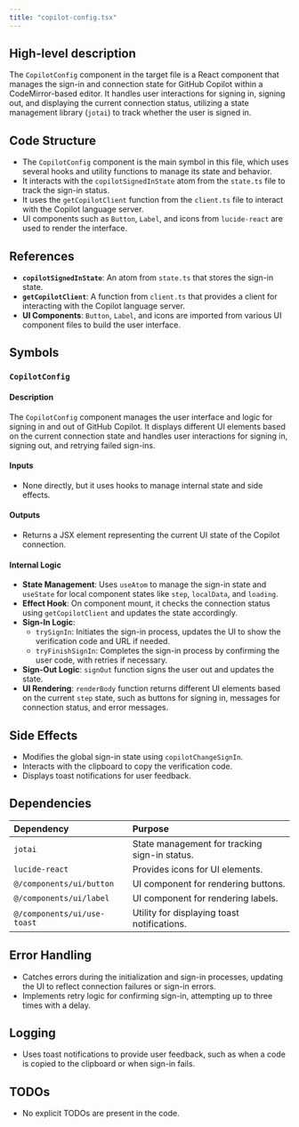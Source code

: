 ```yaml
---
title: "copilot-config.tsx"
---
```


## High-level description

The `CopilotConfig` component in the target file is a React component that manages the sign-in and connection state for GitHub Copilot within a CodeMirror-based editor. It handles user interactions for signing in, signing out, and displaying the current connection status, utilizing a state management library (`jotai`) to track whether the user is signed in.

## Code Structure

- The `CopilotConfig` component is the main symbol in this file, which uses several hooks and utility functions to manage its state and behavior.
- It interacts with the `copilotSignedInState` atom from the `state.ts` file to track the sign-in status.
- It uses the `getCopilotClient` function from the `client.ts` file to interact with the Copilot language server.
- UI components such as `Button`, `Label`, and icons from `lucide-react` are used to render the interface.

## References

- **`copilotSignedInState`**: An atom from `state.ts` that stores the sign-in state.
- **`getCopilotClient`**: A function from `client.ts` that provides a client for interacting with the Copilot language server.
- **UI Components**: `Button`, `Label`, and icons are imported from various UI component files to build the user interface.

## Symbols

### `CopilotConfig`
#### Description
The `CopilotConfig` component manages the user interface and logic for signing in and out of GitHub Copilot. It displays different UI elements based on the current connection state and handles user interactions for signing in, signing out, and retrying failed sign-ins.

#### Inputs
- None directly, but it uses hooks to manage internal state and side effects.

#### Outputs
- Returns a JSX element representing the current UI state of the Copilot connection.

#### Internal Logic
- **State Management**: Uses `useAtom` to manage the sign-in state and `useState` for local component states like `step`, `localData`, and `loading`.
- **Effect Hook**: On component mount, it checks the connection status using `getCopilotClient` and updates the state accordingly.
- **Sign-In Logic**: 
  - `trySignIn`: Initiates the sign-in process, updates the UI to show the verification code and URL if needed.
  - `tryFinishSignIn`: Completes the sign-in process by confirming the user code, with retries if necessary.
- **Sign-Out Logic**: `signOut` function signs the user out and updates the state.
- **UI Rendering**: `renderBody` function returns different UI elements based on the current `step` state, such as buttons for signing in, messages for connection status, and error messages.

## Side Effects
- Modifies the global sign-in state using `copilotChangeSignIn`.
- Interacts with the clipboard to copy the verification code.
- Displays toast notifications for user feedback.

## Dependencies

| Dependency | Purpose |
|:-----------|:--------|
| `jotai` | State management for tracking sign-in status. |
| `lucide-react` | Provides icons for UI elements. |
| `@/components/ui/button` | UI component for rendering buttons. |
| `@/components/ui/label` | UI component for rendering labels. |
| `@/components/ui/use-toast` | Utility for displaying toast notifications. |

## Error Handling
- Catches errors during the initialization and sign-in processes, updating the UI to reflect connection failures or sign-in errors.
- Implements retry logic for confirming sign-in, attempting up to three times with a delay.

## Logging
- Uses toast notifications to provide user feedback, such as when a code is copied to the clipboard or when sign-in fails.

## TODOs
- No explicit TODOs are present in the code.